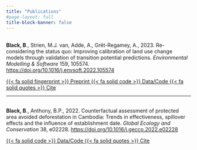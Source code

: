 ```yaml
---
title: "Publications"
#page-layout: full
title-block-banner: false
---
```


**\
Black, B**., Strien, M.J. van, Adde, A., Grêt-Regamey, A., 2023. Re-considering the status quo: Improving calibration of land use change models through validation of transition potential predictions. *Environmental Modelling & Software* 159, 105574. <https://doi.org/10.1016/j.envsoft.2022.105574>

<a href="https://dx.doi.org/10.2139/ssrn.4219023" class="btn btn-outline-dark btn-sm" aria-pressed="true" role="button"> {{< fa solid fingerprint >}} Preprint </a> <a href="https://zenodo.org/record/6912914#.Y7V4mZDYo2w" class="btn btn-outline-dark btn-sm" aria-pressed="true" role="button"> {{< fa solid code >}} Data/Code </a> <a href=media/ICoLCM.bib class="btn btn-outline-dark btn-sm" aria-pressed="true" role="button" download=ICoLCM.bib> {{< fa solid quotes >}} Cite </a>

------------------------------------------------------------------------

**\
Black, B**., Anthony, B.P., 2022. Counterfactual assessment of protected area avoided deforestation in Cambodia: Trends in effectiveness, spillover effects and the influence of establishment date. *Global Ecology and Conservation* 38, e02228. <https://doi.org/10.1016/j.gecco.2022.e02228>

<a href="https://zenodo.org/record/6554206#.Y7V79ZDYo2w" class="btn btn-outline-dark btn-sm" aria-pressed="true" role="button"> {{< fa solid code >}} Data/Code </a> <a href=media/Cam_PA_effect.bib class="btn btn-outline-dark btn-sm" aria-pressed="true" role="button" download= Cam_PA_effect.bib> {{< fa solid quotes >}} Cite </a>
